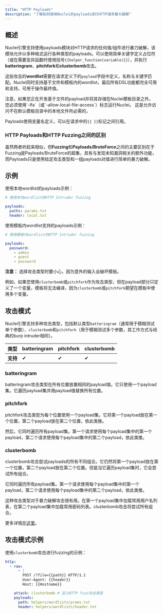 ```yaml
---
title: "HTTP Payloads"
description: "了解如何使用Nuclei的payloads进行HTTP请求暴力破解"
---
```


## 概述

Nuclei引擎支持使用payloads模块对HTTP请求的任何值/组件进行暴力破解，该模块允许以多种格式运行各种类型的payloads。可以使用简单关键字定义占位符（或在需要变异函数时使用括号`{{helper_function(variable)}}`），并执行**batteringram**、**pitchfork**和**clusterbomb**攻击。

这些攻击的**wordlist**需要在请求定义下的`payload`字段中定义，名称与关键字匹配。Nuclei同时支持基于文件和模板内的wordlist，最后所有DSL功能都完全可用和支持，可用于操作最终值。

<Note>
  注意，如果您正在开发基于文件的payload并将其存储在Nuclei模板目录之外，
  您必须使用`-lfa`（或`-allow-local-file-access`）标志运行Nuclei。
  这是允许访问不在默认模板目录中的本地文件所必需的。
</Note>

Payloads使用变量名定义，可以在请求中的`{{ }}`标记之间引用。

### **HTTP Payloads**和**HTTP Fuzzing**之间的区别

虽然两者听起来相似，但**Fuzzing**和**Payloads/BruteForce**之间的主要区别在于Fuzzing是Payloads/BruteForce的超集，具有与发现未知漏洞相关的额外功能，而Payloads只是使用给定攻击类型和一组payloads对值进行简单的暴力破解。

## 示例

使用本地wordlist的payloads示例：

```yaml
# 使用本地wordlist的HTTP Intruder fuzzing

payloads:
  paths: params.txt
  header: local.txt
```

使用模板内wordlist支持的payloads示例：

```yaml
# 使用模板内wordlist的HTTP Intruder fuzzing

payloads:
  password:
    - admin
    - guest
    - password
```

**注意：** 选择攻击类型时要小心，因为意外的输入会破坏模板。

例如，如果您使用`clusterbomb`或`pitchfork`作为攻击类型，但在payload部分只定义了一个变量，模板将无法编译，因为`clusterbomb`或`pitchfork`期望在模板中使用多个变量。

## 攻击模式

Nuclei引擎支持多种攻击类型，包括默认类型`batteringram`（通常用于模糊测试单个参数）、`clusterbomb`和`pitchfork`（用于模糊测试多个参数，其工作方式与经典的burp intruder相同）。

| **类型**    | batteringram | pitchfork | clusterbomb |
| ----------- | ------------ | --------- | ----------- |
| **支持** | ✔            | ✔         | ✔           |

### batteringram

batteringram攻击类型在所有位置放置相同的payload值。它只使用一个payload集。它遍历payload集并用payload值替换所有位置。

### pitchfork
pitchfork攻击类型为每个位置使用一个payload集。它将第一个payload放在第一个位置，第二个payload放在第二个位置，依此类推。

然后，它同时遍历所有payload集。第一个请求使用每个payload集中的第一个payload，第二个请求使用每个payload集中的第二个payload，依此类推。

### clusterbomb
clusterbomb攻击尝试payloads的所有不同组合。它仍然将第一个payload放在第一个位置，第二个payload放在第二个位置。但是当它遍历payload集时，它会尝试所有组合。

它同时遍历所有payload集。第一个请求使用每个payload集中的第一个payload，第二个请求使用每个payload集中的第二个payload，依此类推。

这种攻击类型对于暴力破解攻击很有用。在第一个payload集中加载常用用户名列表，在第二个payload集中加载常用密码列表。clusterbomb攻击将尝试所有组合。

更多详情[在这里](https://www.sjoerdlangkemper.nl/2017/08/02/burp-intruder-attack-types/)。

## 攻击模式示例

使用`clusterbomb`攻击进行fuzzing的示例：

```yaml
http:
  - raw:
      - |
        POST /?file={{path}} HTTP/1.1
        User-Agent: {{header}}
        Host: {{Hostname}}

    attack: clusterbomb # 定义HTTP fuzz攻击类型
    payloads:
      path: helpers/wordlists/prams.txt
      header: helpers/wordlists/header.txt
```
